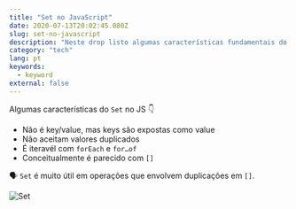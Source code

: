 ```yaml
---
title: "Set no JavaScript"
date: 2020-07-13T20:02:45.080Z
slug: set-no-javascript
description: "Neste drop listo algumas características fundamentais do objeto Set no JavaScript."
category: "tech"
lang: pt
keywords:
  - keyword
external: false
---
```



<Drop>

Algumas características do `Set` no JS 👇

- Não é key/value, mas keys são expostas como value
- Não aceitam valores duplicados
- É iteravél com `forEach` e `for…of`
- Conceitualmente é parecido com `[]`

🗣 `Set` é muito útil em operações que envolvem duplicações em `[]`.

![Set](https://pbs.twimg.com/media/Ec0XzVFXsAElHuM?format=jpg&name=small)

</Drop>
